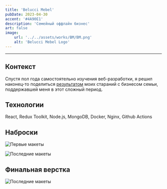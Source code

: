 ```yaml
---
title: 'Belucci Mebel'
pubDate: 2023-04-30
accent: '#4A90E1'
description: 'Семейный оффлайн бизнес'
art: false
image:
    url: '../../assets/works/BM/BM.png'
    alt: 'Belucci Mebel Logo'
---
```


---

## Контекст

Спустя пол года самостоятельно изучения веб-разработки, я решил наконец-то поделиться [результатом](https://beluccimebel.ru/) моих стараний с бизнесом семьи, поддержавшей меня в этот сложный период.

## Технологии

React, Redux Toolkit, Node.js, MongoDB, Docker, Nginx, Github Actions

## Наброски

![Первые макеты](@assets/works/BM/first_drafts.webp)

![Последние макеты](@assets/works/BM/last_drafts.webp)

## Финальная верстка

![Последние макеты](@assets/works/BM/full.webp)
